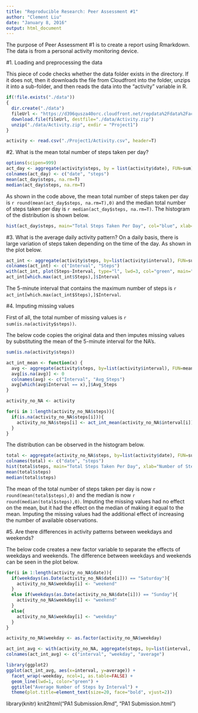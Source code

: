 ```yaml
---
title: "Reproducible Research: Peer Assessment #1"
author: "Clement Liu"
date: "January 8, 2016"
output: html_document
---
```


The purpose of Peer Assessment #1 is to create a report using Rmarkdown. The data is from a personal activity monitoring device.

#1. Loading and preprocessing the data

This piece of code checks whether the data folder exists in the directory. If it does not, then it downloads the file from Cloudfront into the folder, unzips it into a sub-folder, and then reads the data into the "activity" variable in R.

```r
if(!file.exists("./data"))
{
  dir.create("./data")
  fileUrl <- "https://d396qusza40orc.cloudfront.net/repdata%2Fdata%2Factivity.zip"
  download.file(fileUrl, destfile="./data/Activity.zip")
  unzip("./data/Activity.zip", exdir = "Project1")
}

activity <- read.csv("./Project1/Activity.csv", header=T)
```

#2. What is the mean total number of steps taken per day?

```r
options(scipen=999)
act_day <- aggregate(activity$steps, by = list(activity$date), FUN=sum)
colnames(act_day) <- c("date", "steps")
mean(act_day$steps, na.rm=T)
median(act_day$steps, na.rm=T)
```


As shown in the code above, the mean total number of steps taken per day is `r round(mean(act_day$steps, na.rm=T),0)` and the median total number of steps taken per day is `r median(act_day$steps, na.rm=T)`. The histogram of the distribution is shown below.


```r
hist(act_day$steps, main="Total Steps Taken Per Day", col="blue", xlab="Number of Steps")
```

#3. What is the average daily activity pattern?
On a daily basis, there is large variation of steps taken depending on the time of the day. As shown in the plot below.

```r
act_int <- aggregate(activity$steps, by=list(activity$interval), FUN=sum, na.rm=T)
colnames(act_int) <- c("Interval", "Steps")
with(act_int, plot(Steps~Interval, type="l", lwd=3, col="green", main="Steps Taken by Interval"))
act_int[which.max(act_int$Steps),]$Interval
```

The 5-minute interval that contains the maximum number of steps is `r act_int[which.max(act_int$Steps),]$Interval`.

#4. Imputing missing values

First of all, the total number of missing values is `r sum(is.na(activity$steps))`.

The below code copies the original data and then imputes missing values by substituting the mean of the 5-minute interval for the NA's.

```r
sum(is.na(activity$steps))

act_int_mean <- function(x) {
  avg <- aggregate(activity$steps, by=list(activity$interval), FUN=mean, na.rm=T)
  avg[is.na(avg)] <- 0
  colnames(avg) <- c("Interval", "Avg_Steps")
  avg[which(avg$Interval == x),]$Avg_Steps
}

activity_no_NA <- activity

for(i in 1:length(activity_no_NA$steps)){
  if(is.na(activity_no_NA$steps[i])){
    activity_no_NA$steps[i] <- act_int_mean(activity_no_NA$interval[i])
  } 
}
```

The distribution can be observed in the histogram below.

```r
total <- aggregate(activity_no_NA$steps, by=list(activity$date), FUN=sum)
colnames(total) <- c("date", "steps")
hist(total$steps, main="Total Steps Taken Per Day", xlab="Number of Steps", col="red")
mean(total$steps)
median(total$steps)
```

The mean of the total number of steps taken per day is now `r round(mean(total$steps),0)` and the median is now `r round(median(total$steps),0)`. Imputing the missing values had no effect on the mean, but it had the effect on the median of making it equal to the mean. Imputing the missing values had the additional effect of increasing the number of available observations.

#5. Are there differences in activity patterns between weekdays and weekends?

The below code creates a new factor variable to separate the effects of weekdays and weekends. The difference between weekdays and weekends can be seen in the plot below.

```r
for(i in 1:length(activity_no_NA$date)){
  if(weekdays(as.Date(activity_no_NA$date[i])) == "Saturday"){
    activity_no_NA$weekday[i] <- "weekend"
  }
  else if(weekdays(as.Date(activity_no_NA$date[i])) == "Sunday"){
    activity_no_NA$weekday[i] <- "weekend"
  }
  else{
    activity_no_NA$weekday[i] <- "weekday"
  }
}

activity_no_NA$weekday <- as.factor(activity_no_NA$weekday)

act_int_avg <- with(activity_no_NA, aggregate(steps, by=list(interval, weekday), FUN=mean))
colnames(act_int_avg) <- c("interval", "weekday", "average")

library(ggplot2)
ggplot(act_int_avg, aes(x=interval, y=average)) + 
  facet_wrap(~weekday, ncol=1, as.table=FALSE) + 
  geom_line(lwd=1, color="green") +
  ggtitle("Average Number of Steps by Interval") +
  theme(plot.title=element_text(size=20, face="bold", vjust=2))
```

library(knitr)
knit2html("PA1 Submission.Rmd", "PA1 Submission.html")
